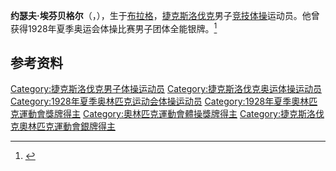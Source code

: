{{NoteTA|G1=Sports}}
'''约瑟夫·埃芬贝格尔'''（{{lang-cs|Josef Effenberger}}，{{bd|1901年|10月18日|1983年|11月11日}}），生于[[布拉格|布拉格]]，[[捷克斯洛伐克|捷克斯洛伐克]]男子[[竞技体操|竞技体操]]运动员。他曾获得1928年夏季奥运会体操比赛男子团体全能银牌。<ref>{{Cite web|title=Josef EFFENBERGER|url=https://www.olympic.org/josef-effenberger|accessdate=2021-03-28|work=International Olympic Committee|archive-date=2017-11-14|archive-url=https://web.archive.org/web/20171114152107/https://www.olympic.org/Josef-Effenberger|dead-url=no}}</ref>

== 参考资料 ==
{{reflist}}

{{Authority control}}
{{DEFAULTSORT:Effenberger, Josef}}
[[Category:捷克斯洛伐克男子体操运动员|Category:捷克斯洛伐克男子体操运动员]]
[[Category:捷克斯洛伐克奥运体操运动员|Category:捷克斯洛伐克奥运体操运动员]]
[[Category:1928年夏季奥林匹克运动会体操运动员|Category:1928年夏季奥林匹克运动会体操运动员]]
[[Category:1928年夏季奧林匹克運動會獎牌得主|Category:1928年夏季奧林匹克運動會獎牌得主]]
[[Category:奧林匹克運動會體操獎牌得主|Category:奧林匹克運動會體操獎牌得主]]
[[Category:捷克斯洛伐克奧林匹克運動會銀牌得主|Category:捷克斯洛伐克奧林匹克運動會銀牌得主]]
